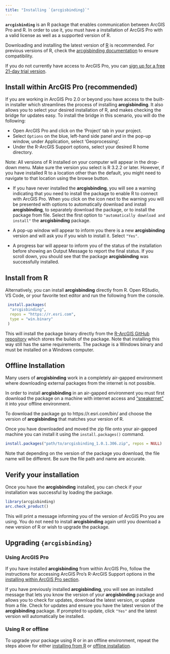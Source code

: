 ```yaml
---
title: "Installing `{arcgisbinding}`"
---
```


**`arcgisbinding`** is an R package that enables communication between ArcGIS Pro
and R. In order to use it, you must have a installation of ArcGIS Pro with a valid
license as well as a supported version of R. 

Downloading and installing the latest version of [R](https://cran.r-project.org/) is recommended. For previous versions of R, check the [arcgisbinding documentation](https://github.com/R-ArcGIS/r-bridge) to ensure compatibility.
<!-- 
Nick says: 
While we recommend that you download and install the latest version of R for Windows (link here - https://cran.r-project.org/bin/windows/), the R-ArcGIS Bridge supports all previous versions or R (link here - https://cran.r-project.org/bin/windows/base/old/) back to version 3.2.2.

Josiah: Dima wants to drop support for old versions of R i think going only back to 3.6.3

Martha: Maybe we should link to the authoritative source on version compatibility in case support for R versions changes? (Unless this IS the authoritative source on version compatibility!)
-->

:::{.callout-note}
If you do not currently have access to ArcGIS Pro, you can [sign up for a free 21-day trial version](https://www.esri.com/en-us/arcgis/products/arcgis-pro/trial).
:::

## Install within ArcGIS Pro (recommended) {#from-pro}

If you are working in ArcGIS Pro 2.0 or beyond you have access to the built-in installer <!-- Nick prefers R-ArcGIS Bridge installer, i think that is too broad and continues to conflate remove--> which streamlines the process of installing **arcgisbinding**. It also allows you to select your desired installation of R, and makes checking the bridge for updates easy. To install the bridge in this scenario, you will do the following:

- Open ArcGIS Pro and click on the 'Project' tab in your project.
- Select `Options` on the blue, left-hand side panel and in the pop-up window, under Application, select 'Geoprocessing'.
- Under the R-ArcGIS Support options, select your desired R home directory.

<!-- TODO Nick wants screen shot here --> 

:::{.callout-warning collapse="false"}

Note: All versions of R installed on your computer will appear in the drop-down menu. Make sure the version you select is R 3.2.2 or later. However, if you have installed R to a location other than the default, you might need to navigate to that location using the browse button.

:::

- If you have never installed the **arcgisbinding**, you will see a warning indicating that you need to install the package to enable R to connect with ArcGIS Pro. When you click on the icon next to the warning you will be presented with options to automatically download and install **arcgisbinding**, to separately download the package, or to install the package from file. Select the first option to `"automatically download and install"` the **arcgisbinding** package.

- A pop-up window will appear to inform you there is a new **arcgisbinding** version and will ask you if you wish to install it. Select `"Yes"`.

- A progress bar will appear to inform you of the status of the installation before showing an Output Message to report the final status. If you scroll down, you should see that the package **arcgisbinding** was successfully installed.

<!-- TODO Nick wants a screen shot -->

## Install from R {#from-r}

Alternatively, you can install **arcgisbinding** directly from R. Open RStudio, VS Code, or your favorite text editor and run the following from the console.

```r
 install.packages(
  "arcgisbinding", 
  repos = "https://r.esri.com", 
  type = "win.binary"
 )
 ```
This will install the package binary directly from the [R-ArcGIS GitHub repository](https://github.com/R-ArcGIS/r-arcgis.github.io/tree/master/bin/windows/contrib) which stores the builds of the package. Note that installing this way still has the same requirements. The package is a Windows binary and must be installed on a Windows computer. 

## Offline Installation {#offline}

Many users of **arcgisbinding** work in a completely air-gapped environment where downloading external packages from the internet is not possible. 

In order to install **arcgisbinding** in an air-gapped environment you must first download the package on a machine with internet access and ["sneakernet"](https://www.techopedia.com/definition/1880/sneakernet) it into your offline environment. 

<!-- 
Nick: "However, I'm not sure if we need to be more formal/literal here." 
Josiah: This is quite literate! If we try to be more specific we get ourselves in the business of telling customers how to migrate data from offline environments which are not. Some people temporarily open internet access. Sometimes they move to a thumbdrive, or even a cd. 
--> 

To download the package go to https://r.esri.com/bin/ and choose the version of **arcgisbinding** that matches your version of R. 

Once you have downloaded and moved the zip file onto your air-gapped machine you can install it using the `install.packages()` command. 

```r
install.packages("path/to/arcgisbinding_1.0.1.306.zip", repos = NULL)
```

:::{.callout-warning}
Note that depending on the version of the package you download, the file name will be different. Be sure the file path and name are accurate. 
:::

## Verify your installation

Once you have the **arcgisbinding** installed, you can check if your installation was successful by loading the package. 

```r
library(arcgisbinding)
arc.check_product()
```

This will print a message informing you of the version of ArcGIS Pro you are using. You do not need to install **arcgisbinding** again until you download a new version of R or wish to upgrade the package. 

## Upgrading `{arcgisbinding}`

### Using ArcGIS Pro

If you have installed **arcgisbinding** from within ArcGIS Pro, follow the instructions for accessing ArcGIS Pro's R-ArcGIS Support options in the [installing within ArcGIS Pro section](#from-pro). 

If you have previously installed **arcgisbinding**, you will see an installed message that lets you know the version of your **arcgisbinding** package and allows you to check for updates, download the latest version, or update from a file. Check for updates and ensure you have the latest version of the **arcgisbinding** package. If prompted to update, click `"Yes"` and the latest version will automatically be installed.

### Using R or offline

To upgrade your package using R or in an offline environment, repeat the steps above for either [installing from R](#from-r) or [offline installation](#offline).
